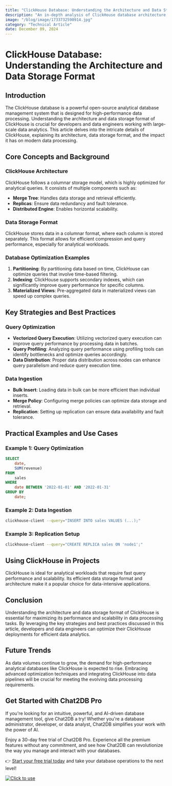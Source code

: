 ```yaml
---
title: "ClickHouse Database: Understanding the Architecture and Data Storage Format"
description: "An in-depth analysis of ClickHouse database architecture, data storage format, and its impact on modern data processing."
image: "/blog/image/1733732590914.jpg"
category: "Technical Article"
date: December 09, 2024
---
```


# ClickHouse Database: Understanding the Architecture and Data Storage Format

## Introduction

The ClickHouse database is a powerful open-source analytical database management system that is designed for high-performance data processing. Understanding the architecture and data storage format of ClickHouse is crucial for developers and data engineers working with large-scale data analytics. This article delves into the intricate details of ClickHouse, explaining its architecture, data storage format, and the impact it has on modern data processing.

## Core Concepts and Background

### ClickHouse Architecture

ClickHouse follows a columnar storage model, which is highly optimized for analytical queries. It consists of multiple components such as:
- **Merge Tree**: Handles data storage and retrieval efficiently.
- **Replicas**: Ensure data redundancy and fault tolerance.
- **Distributed Engine**: Enables horizontal scalability.

### Data Storage Format

ClickHouse stores data in a columnar format, where each column is stored separately. This format allows for efficient compression and query performance, especially for analytical workloads.

### Database Optimization Examples

1. **Partitioning**: By partitioning data based on time, ClickHouse can optimize queries that involve time-based filtering.
2. **Indexing**: ClickHouse supports secondary indexes, which can significantly improve query performance for specific columns.
3. **Materialized Views**: Pre-aggregated data in materialized views can speed up complex queries.

## Key Strategies and Best Practices

### Query Optimization

- **Vectorized Query Execution**: Utilizing vectorized query execution can improve query performance by processing data in batches.
- **Query Profiling**: Analyzing query performance using profiling tools can identify bottlenecks and optimize queries accordingly.
- **Data Distribution**: Proper data distribution across nodes can enhance query parallelism and reduce query execution time.

### Data Ingestion

- **Bulk Insert**: Loading data in bulk can be more efficient than individual inserts.
- **Merge Policy**: Configuring merge policies can optimize data storage and retrieval.
- **Replication**: Setting up replication can ensure data availability and fault tolerance.

## Practical Examples and Use Cases

### Example 1: Query Optimization

```sql
SELECT
    date,
    SUM(revenue)
FROM
    sales
WHERE
    date BETWEEN '2022-01-01' AND '2022-01-31'
GROUP BY
    date;
```

### Example 2: Data Ingestion

```bash
clickhouse-client --query="INSERT INTO sales VALUES (...);"
```

### Example 3: Replication Setup

```bash
clickhouse-client --query="CREATE REPLICA sales ON 'node1';"
```

## Using ClickHouse in Projects

ClickHouse is ideal for analytical workloads that require fast query performance and scalability. Its efficient data storage format and architecture make it a popular choice for data-intensive applications.

## Conclusion

Understanding the architecture and data storage format of ClickHouse is essential for maximizing its performance and scalability in data processing tasks. By leveraging the key strategies and best practices discussed in this article, developers and data engineers can optimize their ClickHouse deployments for efficient data analytics.

## Future Trends

As data volumes continue to grow, the demand for high-performance analytical databases like ClickHouse is expected to rise. Embracing advanced optimization techniques and integrating ClickHouse into data pipelines will be crucial for meeting the evolving data processing requirements.


## Get Started with Chat2DB Pro

If you're looking for an intuitive, powerful, and AI-driven database management tool, give Chat2DB a try! Whether you're a database administrator, developer, or data analyst, Chat2DB simplifies your work with the power of AI.

Enjoy a 30-day free trial of Chat2DB Pro. Experience all the premium features without any commitment, and see how Chat2DB can revolutionize the way you manage and interact with your databases.

👉 [Start your free trial today](https://chat2db.ai/pricing) and take your database operations to the next level!


[![Click to use](/image/blog/bg/chat2db.jpg)](https://chat2db.ai/)
